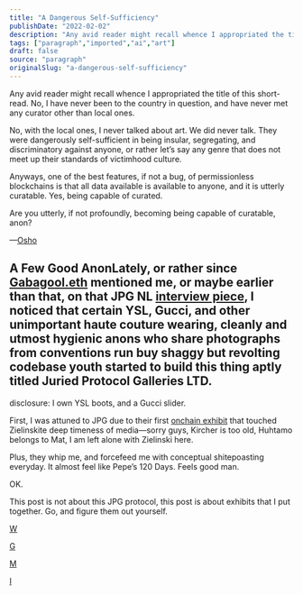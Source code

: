 ```yaml
---
title: "A Dangerous Self-Sufficiency"
publishDate: "2022-02-02"
description: "Any avid reader might recall whence I appropriated the title of this short-read. No, I have never been to the country in question, and have never met......"
tags: ["paragraph","imported","ai","art"]
draft: false
source: "paragraph"
originalSlug: "a-dangerous-self-sufficiency"
---
```


Any avid reader might recall whence I appropriated the title of this short-read. No, I have never been to the country in question, and have never met any curator other than local ones.

No, with the local ones, I never talked about art. We did never talk. They were dangerously self-sufficient in being insular, segregating, and discriminatory against anyone, or rather let’s say any genre that does not meet up their standards of victimhood culture.

Anyways, one of the best features, if not a bug, of permissionless blockchains is that all data available is available to anyone, and it is utterly curatable. Yes, being capable of curated.

Are you utterly, if not profoundly, becoming being capable of curatable, anon?

—[Osho](https://ipfs.io/ipfs/QmVJqbPSXUxhC6FhsQcfLQhNAopFCjd9EiESroTyuhudGK?filename=79d.jpg)

## A Few Good AnonLately, or rather since [Gabagool.eth](https://twitter.com/gabagooldoteth) mentioned me, or maybe earlier than that, on that JPG NL [interview piece](https://jpg100.substack.com/p/come-one-come-all-anons-this-is-the), I noticed that certain YSL, Gucci, and other unimportant haute couture wearing, cleanly and utmost hygienic anons who share photographs from conventions run buy shaggy but revolting codebase youth started to build this thing aptly titled Juried Protocol Galleries LTD.

disclosure: I own YSL boots, and a Gucci slider.

First, I was attuned to JPG due to their first [onchain exhibit](https://jpg.space/0x421a7bfd68c4ac8bd6a237b9539627758c853469/Deep-Time) that touched Zielinskite deep timeness of media—sorry guys, Kircher is too old, Huhtamo belongs to Mat, I am left alone with Zielinski here.

Plus, they whip me, and forcefeed me with conceptual shitepoasting everyday. It almost feel like Pepe’s 120 Days. Feels good man.

OK.

This post is not about this JPG protocol, this post is about exhibits that I put together. Go, and figure them out yourself.

[W](https://jpg.space/0x36de990133d36d7e3df9a820aa3ede5a2320de71/House-of-Based-Hype)

[G](https://jpg.space/0x36de990133d36d7e3df9a820aa3ede5a2320de71/SELFIES)

[M](https://jpg.space/0x36de990133d36d7e3df9a820aa3ede5a2320de71/S%C3%BCperconceptual-I)

[I](https://jpg.space/0x36de990133d36d7e3df9a820aa3ede5a2320de71/Per-Block-Time-of-Existence)